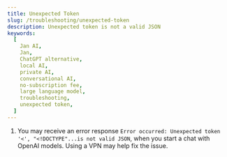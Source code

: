```yaml
---
title: Unexpected Token
slug: /troubleshooting/unexpected-token
description: Unexpected token is not a valid JSON
keywords:
  [
    Jan AI,
    Jan,
    ChatGPT alternative,
    local AI,
    private AI,
    conversational AI,
    no-subscription fee,
    large language model,
    troubleshooting,
    unexpected token,
  ]
---
```


1. You may receive an error response `Error occurred: Unexpected token '<', "<!DOCTYPE"...is not valid JSON`, when you start a chat with OpenAI models. Using a VPN may help fix the issue.
